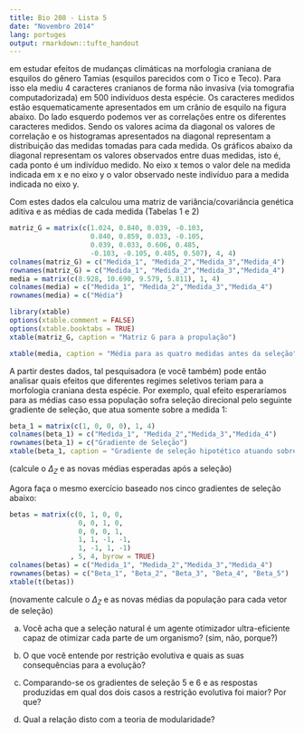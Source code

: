```yaml
---
title: Bio 208 - Lista 5
date: "Novembro 2014"
lang: portuges
output: rmarkdown::tufte_handout
---
```



\newthought{Uma pesquisadora está interessada} em estudar efeitos de mudanças climáticas na morfologia craniana de esquilos do gênero Tamias (esquilos parecidos com o Tico e Teco). Para isso ela mediu 4 caracteres cranianos de forma não invasiva (via tomografia computadorizada) em 500 indivíduos  desta espécie. Os caracteres medidos estão esquematicamente apresentados em um crânio de esquilo na figura abaixo. Do lado esquerdo podemos ver as correlações entre os diferentes caracteres medidos. Sendo os valores acima da diagonal os valores de correlação e os histogramas apresentados na diagonal representam a distribuição das medidas tomadas para cada medida. Os gráficos abaixo da diagonal representam os valores observados entre duas medidas, isto é, cada ponto é um indivíduo medido. No eixo x temos o valor dele na medida indicada em x e no eixo y o valor observado neste indivíduo para a medida indicada no eixo y. 

\begin{figure}
\includegraphics{fig1.jpg}
\end{figure}

Com estes dados ela calculou uma matriz de variância/covariância
genética aditiva e as médias de cada medida (Tabelas 1 e 2)


```r
matriz_G = matrix(c(1.024, 0.840, 0.039, -0.103,
                    0.840, 0.859, 0.033, -0.105, 
                    0.039, 0.033, 0.606, 0.485, 
                    -0.103, -0.105, 0.485, 0.507), 4, 4)
colnames(matriz_G) = c("Medida_1", "Medida_2","Medida_3","Medida_4")
rownames(matriz_G) = c("Medida_1", "Medida_2","Medida_3","Medida_4")
media = matrix(c(8.928, 10.690, 9.579, 5.811), 1, 4)
colnames(media) = c("Medida_1", "Medida_2","Medida_3","Medida_4")
rownames(media) = c("Média")
```

```r
library(xtable)
options(xtable.comment = FALSE)
options(xtable.booktabs = TRUE)
xtable(matriz_G, caption = "Matriz G para a propulação")
```
```r
xtable(media, caption = "Média para as quatro medidas antes da seleção")
```

\newpage

A partir destes dados, tal pesquisadora (e você também) pode então analisar quais efeitos que diferentes regimes seletivos teriam para a morfologia craniana desta espécie. Por exemplo, qual efeito esperaríamos para as médias caso essa população sofra seleção direcional pelo seguinte gradiente de seleção, que atua somente sobre a medida 1:

```r
beta_1 = matrix(c(1, 0, 0, 0), 1, 4)
colnames(beta_1) = c("Medida_1", "Medida_2","Medida_3","Medida_4")
rownames(beta_1) = c("Gradiente de Seleção")
xtable(beta_1, caption = "Gradiente de seleção hipotético atuando sobre a medida 1")
```

\newthought{Q1. Qual é a resposta esperada a esta seleção direcional?} (calcule o  $\Delta_Z$ e as novas médias esperadas após a seleção)

 Agora faça o mesmo exercício baseado nos cinco gradientes de seleção abaixo:

```r
betas = matrix(c(0, 1, 0, 0,
                 0, 0, 1, 0,
                 0, 0, 0, 1,
                 1, 1, -1, -1, 
                 1, -1, 1, -1)
               , 5, 4, byrow = TRUE)
colnames(betas) = c("Medida_1", "Medida_2","Medida_3","Medida_4")
rownames(betas) = c("Beta_1", "Beta_2", "Beta_3", "Beta_4", "Beta_5")
xtable(t(betas))
```

\newthought{Q2. Quais seriam as respostas esperadas para estes gradientes de seleção?} (novamente calcule o $\Delta_Z$ e as novas médias da população para cada vetor de seleção)


\newthought{Q3. Baseado nestas observações discuta}

a) Você acha que a seleção natural é um agente otimizador ultra-eficiente capaz de otimizar cada parte de um organismo? (sim, não, porque?)

b) O que você entende por restrição evolutiva e quais as suas consequências para a evolução?

c) Comparando-se os gradientes de seleção 5 e 6 e as respostas produzidas em qual dos dois casos a restrição evolutiva foi maior? Por que?

d) Qual a relação disto com a teoria de modularidade?








